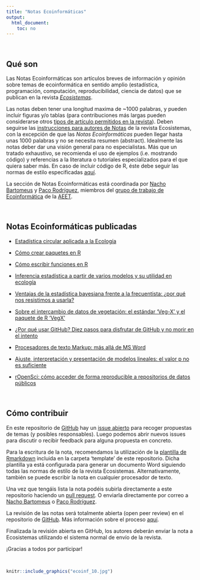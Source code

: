 ```yaml
---
title: "Notas Ecoinformáticas"
output: 
  html_document: 
    toc: no
---
```




<br>

## Qué son {#que-son}

Las Notas Ecoinformáticas son artículos breves de información y opinión sobre temas de ecoinformática en sentido amplio (estadística, programación, computación, reproducibilidad, ciencia de datos) que se publican en la revista [*Ecosistemas*](http://www.revistaecosistemas.net). 

Las notas deben tener una longitud maxima de ~1000 palabras, y pueden incluir figuras y/o tablas (para contribuciones más largas pueden considerarse otros [tipos de artículo permitidos en la revista](http://www.revistaecosistemas.net/index.php/ecosistemas/about/submissions#authorGuidelines)). Deben seguirse las [instrucciones para autores de Notas](http://www.revistaecosistemas.net/index.php/ecosistemas/about/submissions#authorGuidelines) de la revista Ecosistemas, con la excepción de que las *Notas Ecoinformáticas* pueden llegar hasta unas 1000 palabras y no se necesita resumen (abstract). Idealmente las notas deber dar una visión general para no especialistas. Más que un tratado exhaustivo, se recomienda el uso de ejemplos (i.e. mostrando código) y referencias a la literatura o tutoriales especializados para el que quiera saber más. En caso de incluir código de R, éste debe seguir las normas de estilo especificadas [aquí](http://adv-r.had.co.nz/Style.html).

La sección de Notas Ecoinformáticas está coordinada por [Nacho Bartomeus](https://bartomeuslab.com/) y [Paco Rodríguez](https://frodriguezsanchez.net), miembros del [grupo de trabajo de Ecoinformática](https://ecoinfaeet.github.io/website) de la [AEET](http://www.aeet.org). 


<br>

## Notas Ecoinformáticas publicadas {#notas-publicadas}

- [Estadística circular aplicada a la Ecología](https://doi.org/10.7818/ECOS.1995)

- [Cómo crear paquetes en R](https://doi.org/10.7818/ECOS.1948)

- [Cómo escribir funciones en R](https://doi.org/10.7818/ECOS.1880)

- [Inferencia estadística a partir de varios modelos y su utilidad en ecología](https://doi.org/10.7818/ECOS.1699)

- [Ventajas de la estadística bayesiana frente a la frecuentista: ¿por qué nos resistimos a usarla?](https://doi.org/10.7818/ECOS.1591)

- [Sobre el intercambio de datos de vegetación: el estándar ‘Veg-X’ y el paquete de R ‘VegX’](https://doi.org/10.7818/ECOS.1570)

- [¿Por qué usar GitHub? Diez pasos para disfrutar de GitHub y no morir en el intento](https://www.revistaecosistemas.net/index.php/ecosistemas/article/view/1604)

- [Procesadores de texto Markup: más allá de MS Word](https://doi.org/10.7818/ECOS.2017.26-3.14)

- [Ajuste, interpretación y presentación de modelos lineales: el valor p no es suficiente](https://doi.org/10.7818/ECOS.2017.26-2.08)

- [rOpenSci: cómo acceder de forma reproducible a repositorios de datos públicos](https://doi.org/10.7818/ECOS.2017.26-1.20)




<br>

## Cómo contribuir {#como-contribuir}

En este repositorio de [GitHub](https://github.com/ecoinfAEET/Notas_Ecosistemas) hay un [issue abierto](https://github.com/ecoinfAEET/Notas_Ecosistemas/issues/1) para recoger propuestas de temas (y posibles responsables). Luego podemos abrir nuevos issues para discutir o recibir feedback para alguna propuesta en concreto.

Para la escritura de la nota, recomendamos la utilización de la [plantilla de Rmarkdown](https://github.com/ecoinfAEET/Notas_Ecosistemas/tree/master/template) incluida en la carpeta 'template' de este repositorio. Dicha plantilla ya está configurada para generar un documento Word siguiendo todas las normas de estilo de la revista Ecosistemas. Alternativamente, también se puede escribir la nota en cualquier procesador de texto.

Una vez que tengáis lista la nota podéis subirla directamente a este repositorio haciendo un [pull request](https://guides.github.com/activities/forking/). O enviarla directamente por correo a [Nacho Bartomeus](https://bartomeuslab.com/) o [Paco Rodríguez](https://frodriguezsanchez.net).

La revisión de las notas será totalmente abierta (open peer review) en el repositorio de [GitHub](https://github.com/ecoinfAEET/Notas_Ecosistemas). Más información sobre el proceso [aquí](https://github.com/ecoinfAEET/Notas_Ecosistemas/blob/master/Normas_revision_grupal.MD).

Finalizada la revisión abierta en GitHub, los autores deberán enviar la nota a Ecosistemas utilizando el sistema normal de envío de la revista.

¡Gracias a todos por participar!


<br>

```r
knitr::include_graphics("ecoinf_10.jpg")
```